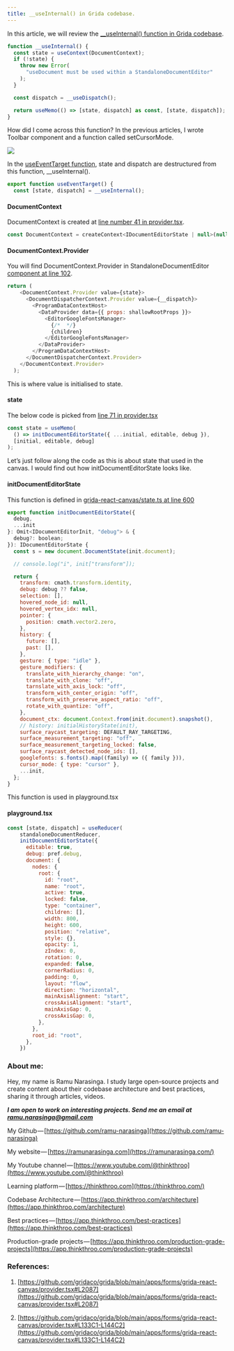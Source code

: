 ```yaml
---
title: __useInternal() in Grida codebase.
---
```


In this article, we will review the [\_\_useInternal() function in Grida codebase](https://github.com/gridaco/grida/blob/main/apps/forms/grida-react-canvas/provider.tsx#L133).

```js
function __useInternal() {
  const state = useContext(DocumentContext);
  if (!state) {
    throw new Error(
      "useDocument must be used within a StandaloneDocumentEditor"
    );
  }

  const dispatch = __useDispatch();

  return useMemo(() => [state, dispatch] as const, [state, dispatch]);
}
```

How did I come across this function? In the previous articles, I wrote Toolbar component and a function called setCursorMode. 

![](https://cdn-images-1.medium.com/max/1600/1*bdohzvRBjI6wxGkvgj2L4g.png)

In the [useEventTarget function](https://github.com/gridaco/grida/blob/main/apps/forms/grida-react-canvas/provider.tsx#L2087), state and dispatch are destructured from this function, \_\_useInternal().

```js
export function useEventTarget() {
  const [state, dispatch] = __useInternal();
```

#### DocumentContext

DocumentContext is created at [line number 41 in provider.tsx](https://github.com/gridaco/grida/blob/main/apps/forms/grida-react-canvas/provider.tsx#L41).

```js
const DocumentContext = createContext<IDocumentEditorState | null>(null);
```

#### DocumentContext.Provider

You will find DocumentContext.Provider in StandaloneDocumentEditor [component at line 102](https://github.com/gridaco/grida/blob/main/apps/forms/grida-react-canvas/provider.tsx#L102).

```js
return (
    <DocumentContext.Provider value={state}>
      <DocumentDispatcherContext.Provider value={__dispatch}>
        <ProgramDataContextHost>
          <DataProvider data={{ props: shallowRootProps }}>
            <EditorGoogleFontsManager>
              {/*  */}
              {children}
            </EditorGoogleFontsManager>
          </DataProvider>
        </ProgramDataContextHost>
      </DocumentDispatcherContext.Provider>
    </DocumentContext.Provider>
  );
```

This is where value is initialised to state.

#### state

The below code is picked from [line 71 in provider.tsx](https://github.com/gridaco/grida/blob/main/apps/forms/grida-react-canvas/provider.tsx#L71C2-L74C5)

```js
const state = useMemo(
  () => initDocumentEditorState({ ...initial, editable, debug }),
  [initial, editable, debug]
);
```

Let’s just follow along the code as this is about state that used in the canvas. I would find out how initDocumentEditorState looks like.

#### initDocumentEditorState

This function is defined in [grida-react-canvas/state.ts at line 600](https://github.com/gridaco/grida/blob/main/apps/forms/grida-react-canvas/state.ts#L600)

```js
export function initDocumentEditorState({
  debug,
  ...init
}: Omit<IDocumentEditorInit, "debug"> & {
  debug?: boolean;
}): IDocumentEditorState {
  const s = new document.DocumentState(init.document);

  // console.log("i", init["transform"]);

  return {
    transform: cmath.transform.identity,
    debug: debug ?? false,
    selection: [],
    hovered_node_id: null,
    hovered_vertex_idx: null,
    pointer: {
      position: cmath.vector2.zero,
    },
    history: {
      future: [],
      past: [],
    },
    gesture: { type: "idle" },
    gesture_modifiers: {
      translate_with_hierarchy_change: "on",
      translate_with_clone: "off",
      tarnslate_with_axis_lock: "off",
      transform_with_center_origin: "off",
      transform_with_preserve_aspect_ratio: "off",
      rotate_with_quantize: "off",
    },
    document_ctx: document.Context.from(init.document).snapshot(),
    // history: initialHistoryState(init),
    surface_raycast_targeting: DEFAULT_RAY_TARGETING,
    surface_measurement_targeting: "off",
    surface_measurement_targeting_locked: false,
    surface_raycast_detected_node_ids: [],
    googlefonts: s.fonts().map((family) => ({ family })),
    cursor_mode: { type: "cursor" },
    ...init,
  };
}
```

This function is used in playground.tsx

#### playground.tsx

```js
const [state, dispatch] = useReducer(
    standaloneDocumentReducer,
    initDocumentEditorState({
      editable: true,
      debug: pref.debug,
      document: {
        nodes: {
          root: {
            id: "root",
            name: "root",
            active: true,
            locked: false,
            type: "container",
            children: [],
            width: 800,
            height: 600,
            position: "relative",
            style: {},
            opacity: 1,
            zIndex: 0,
            rotation: 0,
            expanded: false,
            cornerRadius: 0,
            padding: 0,
            layout: "flow",
            direction: "horizontal",
            mainAxisAlignment: "start",
            crossAxisAlignment: "start",
            mainAxisGap: 0,
            crossAxisGap: 0,
          },
        },
        root_id: "root",
      },
    })
```

### About me:

Hey, my name is Ramu Narasinga. I study large open-source projects and create content about their codebase architecture and best practices, sharing it through articles, videos.

***I am open to work on interesting projects. Send me an email at ramu.narasinga@gmail.com***

My Github — [https://github.com/ramu-narasinga](https://github.com/ramu-narasinga)

My website — [https://ramunarasinga.com](https://ramunarasinga.com/)

My Youtube channel — [https://www.youtube.com/@thinkthroo](https://www.youtube.com/@thinkthroo)

Learning platform — [https://thinkthroo.com](https://thinkthroo.com/)

Codebase Architecture — [https://app.thinkthroo.com/architecture](https://app.thinkthroo.com/architecture)

Best practices — [https://app.thinkthroo.com/best-practices](https://app.thinkthroo.com/best-practices)

Production-grade projects — [https://app.thinkthroo.com/production-grade-projects](https://app.thinkthroo.com/production-grade-projects)

### References:

1. [https://github.com/gridaco/grida/blob/main/apps/forms/grida-react-canvas/provider.tsx#L2087](https://github.com/gridaco/grida/blob/main/apps/forms/grida-react-canvas/provider.tsx#L2087)
    
2. [https://github.com/gridaco/grida/blob/main/apps/forms/grida-react-canvas/provider.tsx#L133C1-L144C2](https://github.com/gridaco/grida/blob/main/apps/forms/grida-react-canvas/provider.tsx#L133C1-L144C2)